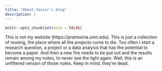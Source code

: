 ```yaml
---
title: "About Xavier's blog"
description: |
---
```


```r
knitr::opts_chunk$set(echo = FALSE)
```

This is not my website (https://pratresina.umn.edu).
This is just a collection of musing, the place where all the projects come to die. Too often I start a research question, a project or a data analysis that has the potential to become a paper. 
And then a new fire needs to be put out and the results remain among my notes, to never see the light again.
Well, this is an unfiltered version of those notes. Keep in mind, they're dead.